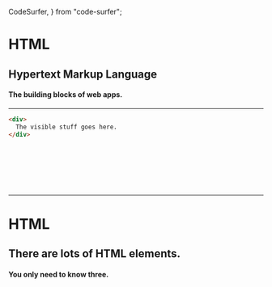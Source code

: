  CodeSurfer,
} from "code-surfer";



<DeckControls>

# HTML 

## Hypertext Markup Language

#### The building blocks of web apps.

</DeckControls>

---

<DeckControls>

<CodeSurfer>

```html title="HTML Basics" subtitle="This is HTML"
<div>
  The visible stuff goes here.
</div>
```

```diff 1 title="HTML Basics" subtitle="This is an opening HTML tag."

```

```diff 1[1] title="HTML Basics" subtitle="It starts with an opening angle bracket. Or the less than character."

```

```diff 1[2:4] title="HTML Basics" subtitle="This is the name of the HTML element or tag."

```

```diff 1[5] title="HTML Basics" subtitle="It ends with a closing angle bracket. Or the greater than character."

```

```diff 2 title="HTML Basics" subtitle="The stuff inside is refered to the content or children of the element."

```

```diff 3 title="HTML Basics" subtitle="This is the closing tag."

```

```diff 3[2] title="HTML Basics" subtitle="Notice the slash."

```

</CodeSurfer>

</DeckControls>

---

<DeckControls>

# HTML 

## There are lots of HTML elements.

#### You only need to know three.

</DeckControls>

